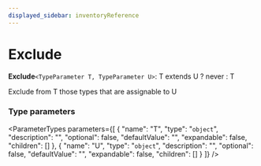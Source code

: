 ```yaml
---
displayed_sidebar: inventoryReference
---
```



# Exclude

 **Exclude**`<TypeParameter T, TypeParameter U>`: T extends U ? never : T

Exclude from T those types that are assignable to U

### Type parameters

<ParameterTypes parameters={[
  {
    "name": "T",
    "type": "`object`",
    "description": "",
    "optional": false,
    "defaultValue": "",
    "expandable": false,
    "children": []
  },
  {
    "name": "U",
    "type": "`object`",
    "description": "",
    "optional": false,
    "defaultValue": "",
    "expandable": false,
    "children": []
  }
]} />
